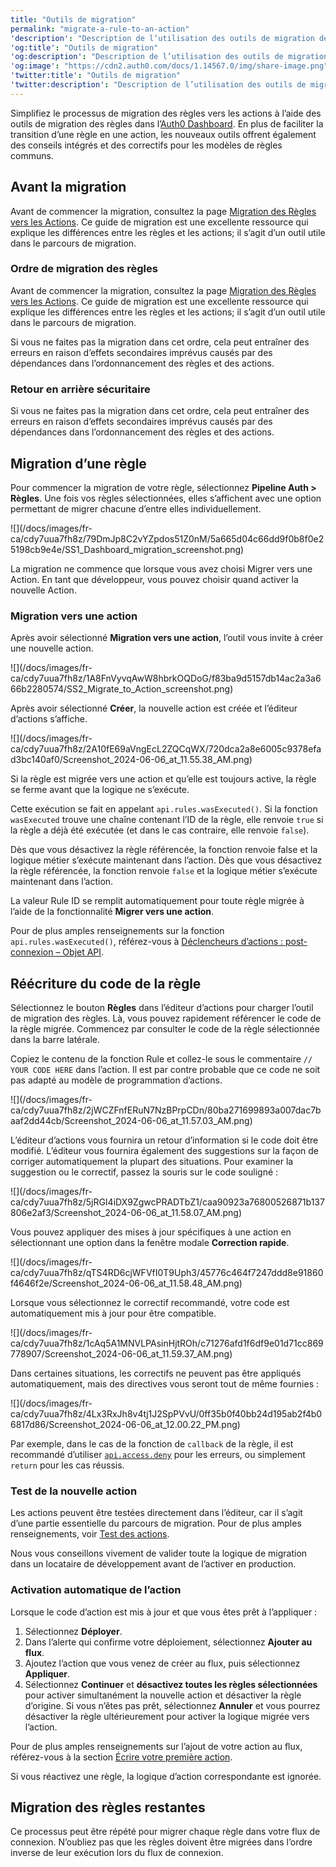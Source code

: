 ---
title: "Outils de migration"
permalink: "migrate-a-rule-to-an-action"
'description': "Description de l’utilisation des outils de migration des règles dans l’Auth0 Dashboard"
'og:title': "Outils de migration"
'og:description': "Description de l’utilisation des outils de migration des règles dans l’Auth0 Dashboard"
'og:image': "https://cdn2.auth0.com/docs/1.14567.0/img/share-image.png"
'twitter:title': "Outils de migration"
'twitter:description': "Description de l’utilisation des outils de migration des règles dans l’Auth0 Dashboard"
---

Simplifiez le processus de migration des règles vers les actions à l’aide des outils de migration des règles dans l’[Auth0 Dashboard](https://manage.auth0.com/). En plus de faciliter la transition d’une règle en une action, les nouveaux outils offrent également des conseils intégrés et des correctifs pour les modèles de règles communs.

## Avant la migration

Avant de commencer la migration, consultez la page [Migration des Règles vers les Actions](/docs/docs/fr-ca/customize/actions/migrate/migrate-from-rules-to-actions). Ce guide de migration est une excellente ressource qui explique les différences entre les règles et les actions; il s’agit d’un outil utile dans le parcours de migration.

### Ordre de migration des règles

Avant de commencer la migration, consultez la page [Migration des Règles vers les Actions](/docs/docs/fr-ca/customize/actions/migrate/migrate-from-rules-to-actions). Ce guide de migration est une excellente ressource qui explique les différences entre les règles et les actions; il s’agit d’un outil utile dans le parcours de migration.

Si vous ne faites pas la migration dans cet ordre, cela peut entraîner des erreurs en raison d’effets secondaires imprévus causés par des dépendances dans l’ordonnancement des règles et des actions.

### Retour en arrière sécuritaire

Si vous ne faites pas la migration dans cet ordre, cela peut entraîner des erreurs en raison d’effets secondaires imprévus causés par des dépendances dans l’ordonnancement des règles et des actions.

## Migration d’une règle

Pour commencer la migration de votre règle, sélectionnez **Pipeline Auth > Règles**. Une fois vos règles sélectionnées, elles s’affichent avec une option permettant de migrer chacune d’entre elles individuellement.

<Frame>![](/docs/images/fr-ca/cdy7uua7fh8z/79DmJp8C2vYZpdos51Z0nM/5a665d04c66dd9f0b8f0e25198cb9e4e/SS1_Dashboard_migration_screenshot.png)</Frame>

<Callout icon="file-lines" color="#0EA5E9" iconType="regular">

La migration ne commence que lorsque vous avez choisi Migrer vers une Action. En tant que développeur, vous pouvez choisir quand activer la nouvelle Action.

</Callout>

### Migration vers une action

Après avoir sélectionné **Migration vers une action**, l’outil vous invite à créer une nouvelle action.

<Frame>![](/docs/images/fr-ca/cdy7uua7fh8z/1A8FnVyvqAwW8hbrkOQDoG/f83ba9d5157db14ac2a3a666b2280574/SS2_Migrate_to_Action_screenshot.png)</Frame>

Après avoir sélectionné **Créer**, la nouvelle action est créée et l’éditeur d’actions s’affiche.

<Frame>![](/docs/images/fr-ca/cdy7uua7fh8z/2A10fE69aVngEcL2ZQCqWX/720dca2a8e6005c9378efad3bc140af0/Screenshot_2024-06-06_at_11.55.38_AM.png)</Frame>

Si la règle est migrée vers une action et qu’elle est toujours active, la règle se ferme avant que la logique ne s’exécute.

Cette exécution se fait en appelant `api.rules.wasExecuted()`. Si la fonction `wasExecuted` trouve une chaîne contenant l’ID de la règle, elle renvoie `true` si la règle a déjà été exécutée (et dans le cas contraire, elle renvoie `false`).

Dès que vous désactivez la règle référencée, la fonction renvoie false et la logique métier s’exécute maintenant dans l’action. Dès que vous désactivez la règle référencée, la fonction renvoie `false` et la logique métier s’exécute maintenant dans l’action.

<Callout icon="file-lines" color="#0EA5E9" iconType="regular">

La valeur Rule ID se remplit automatiquement pour toute règle migrée à l’aide de la fonctionnalité **Migrer vers une action**.

</Callout>

Pour de plus amples renseignements sur la fonction `api.rules.wasExecuted()`, référez-vous à [Déclencheurs d’actions : post-connexion – Objet API](/docs/docs/fr-ca/customize/actions/explore-triggers/signup-and-login-triggers/login-trigger/post-login-api-object).

## Réécriture du code de la règle

Sélectionnez le bouton **Règles** dans l’éditeur d’actions pour charger l’outil de migration des règles. Là, vous pouvez rapidement référencer le code de la règle migrée. Commencez par consulter le code de la règle sélectionnée dans la barre latérale.

Copiez le contenu de la fonction Rule et collez-le sous le commentaire `// YOUR CODE HERE` dans l’action. Il est par contre probable que ce code ne soit pas adapté au modèle de programmation d’actions.

<Frame>![](/docs/images/fr-ca/cdy7uua7fh8z/2jWCZFnfERuN7NzBPrpCDn/80ba271699893a007dac7baaf2dd44cb/Screenshot_2024-06-06_at_11.57.03_AM.png)</Frame>

L’éditeur d’actions vous fournira un retour d’information si le code doit être modifié. L’éditeur vous fournira également des suggestions sur la façon de corriger automatiquement la plupart des situations. Pour examiner la suggestion ou le correctif, passez la souris sur le code souligné :

<Frame>![](/docs/images/fr-ca/cdy7uua7fh8z/5jRGI4iDX9ZgwcPRADTbZ1/caa90923a76800526871b137806e2af3/Screenshot_2024-06-06_at_11.58.07_AM.png)</Frame>

Vous pouvez appliquer des mises à jour spécifiques à une action en sélectionnant une option dans la fenêtre modale **Correction rapide**.

<Frame>![](/docs/images/fr-ca/cdy7uua7fh8z/qTS4RD6cjWFVfI0T9Uph3/45776c464f7247ddd8e91860f4646f2e/Screenshot_2024-06-06_at_11.58.48_AM.png)</Frame>

Lorsque vous sélectionnez le correctif recommandé, votre code est automatiquement mis à jour pour être compatible.

<Frame>![](/docs/images/fr-ca/cdy7uua7fh8z/1cAq5A1MNVLPAsinHjtROh/c71276afd1f6df9e01d71cc869778907/Screenshot_2024-06-06_at_11.59.37_AM.png)</Frame>

Dans certaines situations, les correctifs ne peuvent pas être appliqués automatiquement, mais des directives vous seront tout de même fournies :

<Frame>![](/docs/images/fr-ca/cdy7uua7fh8z/4Lx3RxJh8v4tj1J2SpPVvU/0ff35b0f40bb24d195ab2f4b06817d86/Screenshot_2024-06-06_at_12.00.22_PM.png)</Frame>

Par exemple, dans le cas de la fonction de `callback` de la règle, il est recommandé d’utiliser [`api.access.deny`](https://auth0.com/docs/customize/actions/flows-and-triggers/pre-user-registration-flow/api-object) pour les erreurs, ou simplement `return` pour les cas réussis.

### Test de la nouvelle action

Les actions peuvent être testées directement dans l’éditeur, car il s’agit d’une partie essentielle du parcours de migration. Pour de plus amples renseignements, voir [Test des actions](/docs/docs/fr-ca/customize/actions/test-actions).

<Warning>

Nous vous conseillons vivement de valider toute la logique de migration dans un locataire de développement avant de l’activer en production.

</Warning>

### Activation automatique de l’action

Lorsque le code d’action est mis à jour et que vous êtes prêt à l’appliquer :

1. Sélectionnez **Déployer**.
2. Dans l’alerte qui confirme votre déploiement, sélectionnez **Ajouter au flux**.
3. Ajoutez l’action que vous venez de créer au flux, puis sélectionnez **Appliquer**.
4. Sélectionnez **Continuer** et **désactivez toutes les règles sélectionnées** pour activer simultanément la nouvelle action et désactiver la règle d’origine. Si vous n’êtes pas prêt, sélectionnez **Annuler** et vous pourrez désactiver la règle ultérieurement pour activer la logique migrée vers l’action.

Pour de plus amples renseignements sur l’ajout de votre action au flux, référez-vous à la section [Écrire votre première action](/docs/docs/fr-ca/customize/actions/write-your-first-action).

<Callout icon="file-lines" color="#0EA5E9" iconType="regular">

Si vous réactivez une règle, la logique d’action correspondante est ignorée.

</Callout>

## Migration des règles restantes

Ce processus peut être répété pour migrer chaque règle dans votre flux de connexion. N’oubliez pas que les règles doivent être migrées dans l’ordre inverse de leur exécution lors du flux de connexion.